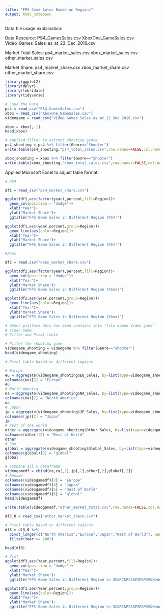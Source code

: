 ```yaml
---
title: "FPS Game Sales Based on Regions"
output: html_notebook
---
```

Data file usage explaination:

Data Resource:
PS4_GamesSales.csv
XboxOne_GameSales.csv
Video_Games_Sales_as_at_22_Dec_2016.csv

Market Total Sales:
ps4_market_sales.csv
xbox_market_sales.csv
other_market_sales.csv

Market Share:
ps4_market_share.csv
xbox_market_share.csv
other_market_share.csv

```r
library(ggplot2)
library(dplyr)
library(lubridate)
library(tidyverse)

# Load the Data
ps4 = read_csv("PS4_GamesSales.csv")
xbox = read_csv("XboxOne_GameSales.csv")
videogame = read_csv("Video_Games_Sales_as_at_22_Dec_2016.csv")

xbox = xbox[,-1]
head(xbox)
```


```r
# Applied filter to extract shooting genre
ps4_shooting = ps4 %>% filter(Genre=="Shooter")
write.table(ps4_shooting,"ps4_total_sales.csv",row.names=FALSE,col.names=TRUE,sep=",")

xbox_shooting = xbox %>% filter(Genre=="Shooter")
write.table(xbox_shooting,"xbox_total_sales.csv",row.names=FALSE,col.names=TRUE,sep=",")
```

Applied Microsoft Excel to adjust table format.

```r
# PS4 

df1 = read_csv("ps4_market_share.csv")

ggplot(df1,aes(factor(year),percent,fill=Region))+
  geom_col(position = "dodge")+
  xlab("Year")+
  ylab("Market Share")+
  ggtitle("FPS Game Sales in Different Region (PS4)")

ggplot(df1,aes(year,percent,group=Region))+
  geom_line(aes(color=Region))+
  xlab("Year")+
  ylab("Market Share")+
  ggtitle("FPS Game Sales in Different Region (PS4)")
```


```r
#Xbox

df2 = read.csv("xbox_market_share.csv")

ggplot(df2,aes(factor(year),percent,fill=Region))+
  geom_col(position = "dodge")+
  xlab("Year")+
  ylab("Market Share")+
  ggtitle("FPS Game Sales in Different Region (Xbox)")

ggplot(df2,aes(year,percent,group=Region))+
  geom_line(aes(color=Region))+
  xlab("Year")+
  ylab("Market Share")+
  ggtitle("FPS Game Sales in Different Region (Xbox)")
```


```r
# Other platform data has been contains into "file named Video game"
# Video Game
# Filter and Pivot table

# Filter the shooting game
videogame_shooting = videogame %>% filter(Genre=="Shooter")
head(videogame_shooting)

# Pivot table based on different regions

# Europe
eu = aggregate(videogame_shooting$EU_Sales, by=list(type=videogame_shooting$Year_of_Release),sum)
colnames(eu)[2] = "Europe"
eu
# North America
na = aggregate(videogame_shooting$NA_Sales, by=list(type=videogame_shooting$Year_of_Release),sum)
colnames(na)[2] = "North America"
na
# Japan
jp = aggregate(videogame_shooting$JP_Sales, by=list(type=videogame_shooting$Year_of_Release),sum)
colnames(jp)[2] = "Japan"
jp
# Rest of the world
other = aggregate(videogame_shooting$Other_Sales, by=list(type=videogame_shooting$Year_of_Release),sum)
colnames(other)[2] = "Rest of World"
other
# Sum
global = aggregate(videogame_shooting$Global_Sales, by=list(type=videogame_shooting$Year_of_Release),sum)
colnames(global)[2] = "global"
global

# Combine all 5 dataframe
videogamedf = cbind(na,eu[,2],jp[,2],other[,2],global[,2])
# Rename
colnames(videogamedf)[3] = "Europe"
colnames(videogamedf)[4] = "Japan"
colnames(videogamedf)[5] = "Rest of World"
colnames(videogamedf)[6] = "global"
head(videogamedf)

write.table(videogamedf,"other_market_total.csv",row.names=FALSE,col.names=TRUE,sep=",")
```

```r
df3_0 = read_csv("other_market_share.csv")

# Pivot table based on different regions
df3 = df3_0 %>%
  pivot_longer(c("North America","Europe","Japan","Rest of World"), names_to = "Region", values_to = "percent") %>% 
  filter(Year >= 2003)

head(df3)

# Plot
ggplot(df3,aes(Year,percent,fill=Region))+
  geom_col(position = "dodge")+
  xlab("Year")+
  ylab("Market Share")+
  ggtitle("FPS Game Sales in Different Region \n DC&PC&PS2&PSP&PSV&Xone&X360")

ggplot(df3,aes(Year,percent,group=Region))+
  geom_line(aes(color=Region))+
  xlab("Year")+
  ylab("Market Share")+
  ggtitle("FPS Game Sales in Different Region \n DC&PC&PS2&PSP&PSV&Xone&X360")
```








